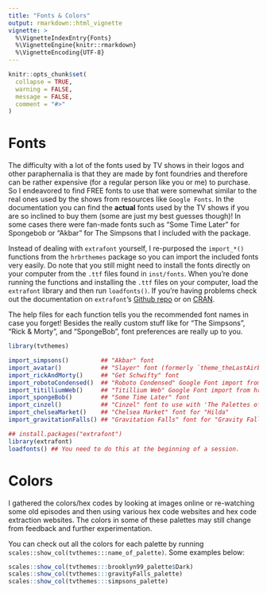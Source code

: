 ```yaml
---
title: "Fonts & Colors"
output: rmarkdown::html_vignette
vignette: >
  %\VignetteIndexEntry{Fonts}
  %\VignetteEngine{knitr::rmarkdown}
  %\VignetteEncoding{UTF-8}
---
```


```r
knitr::opts_chunk$set(
  collapse = TRUE,
  warning = FALSE, 
  message = FALSE,
  comment = "#>"
)
```

# Fonts

The difficulty with a lot of the fonts used by TV shows in their logos and other paraphernalia is that they are made by font foundries and therefore can be rather expensive (for a regular person like you or me) to purchase. So I endeavored to find FREE fonts to use that were somewhat similar to the real ones used by the shows from resources like `Google Fonts`. In the documentation you can find the __actual__ fonts used by the TV shows if you are so inclined to buy them (some are just my best guesses though)! In some cases there were fan-made fonts such as "Some Time Later" for Spongebob or "Akbar" for The Simpsons that I included with the package. 

Instead of dealing with `extrafont` yourself, I re-purposed the `import_*()` functions from the `hrbrthemes` package so you can import the included fonts very easily. Do note that you still might need to install the fonts directly on your computer from the `.ttf` files found in `inst/fonts`. When you're done running the functions and installing the `.ttf` files on your computer, load the `extrafont` library and then run `loadfonts()`. If you're having problems check out the documentation on `extrafont`'s [Github repo](https://github.com/wch/extrafont/) or on [CRAN](https://CRAN.R-project.org/package=extrafont/).

The help files for each function tells you the recommended font names in case you forget! Besides the really custom stuff like for "The Simpsons", "Rick & Morty", and "SpongeBob", font preferences are really up to you.

```r
library(tvthemes)

import_simpsons()         ## "Akbar" font
import_avatar()           ## "Slayer" font (formerly `theme_theLastAirbender()`)
import_rickAndMorty()     ## "Get Schwifty" font
import_robotoCondensed()  ## "Roboto Condensed" Google Font import from hrbrthemes
import_titilliumWeb()     ## "Titillium Web" Google Font import from hrbrthemes
import_spongeBob()        ## "Some Time Later" font
import_cinzel()           ## "Cinzel" font to use with 'The Palettes of Ice & Fire'
import_chelseaMarket()    ## "Chelsea Market" font for "Hilda"
import_gravitationFalls() ## "Gravitation Falls" font for "Gravity Falls"

## install.packages("extrafont")
library(extrafont)
loadfonts() ## You need to do this at the beginning of a session.
```

# Colors

I gathered the colors/hex codes by looking at images online or re-watching some old episodes and then using various hex code websites and hex code extraction websites. The colors in some of these palettes may still change from feedback and further experimentation.

You can check out all the colors for each palette by running `scales::show_col(tvthemes:::name_of_palette)`. Some examples below:

```r
scales::show_col(tvthemes:::brooklyn99_palette$Dark)
scales::show_col(tvthemes:::gravityFalls_palette)
scales::show_col(tvthemes:::simpsons_palette)
```
